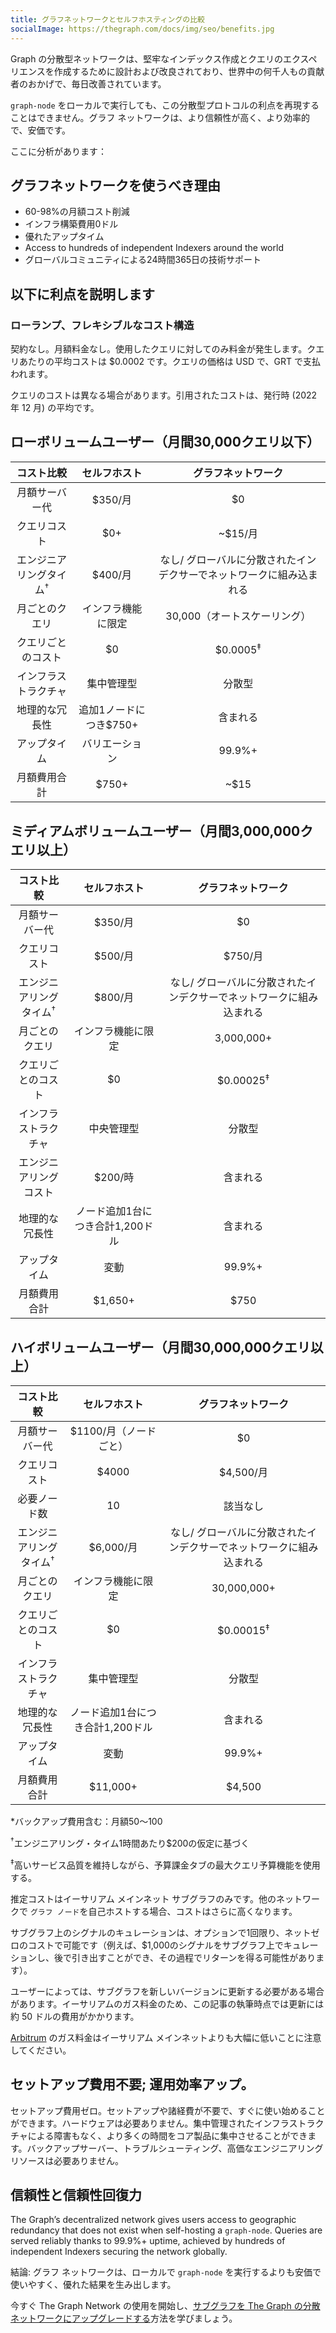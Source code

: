 ```yaml
---
title: グラフネットワークとセルフホスティングの比較
socialImage: https://thegraph.com/docs/img/seo/benefits.jpg
---
```


Graph の分散型ネットワークは、堅牢なインデックス作成とクエリのエクスペリエンスを作成するために設計および改良されており、世界中の何千人もの貢献者のおかげで、毎日改善されています。

`graph-node` をローカルで実行しても、この分散型プロトコルの利点を再現することはできません。グラフ ネットワークは、より信頼性が高く、より効率的で、安価です。

ここに分析があります：

## グラフネットワークを使うべき理由

- 60-98%の月額コスト削減
- インフラ構築費用0ドル
- 優れたアップタイム
- Access to hundreds of independent Indexers around the world
- グローバルコミュニティによる24時間365日の技術サポート

## 以下に利点を説明します

### ローランプ、フレキシブルなコスト構造

契約なし。月額料金なし。使用したクエリに対してのみ料金が発生します。クエリあたりの平均コストは $0.0002 です。クエリの価格は USD で、GRT で支払われます。

クエリのコストは異なる場合があります。引用されたコストは、発行時 (2022 年 12 月) の平均です。

## ローボリュームユーザー（月間30,000クエリ以下）

| コスト比較 | セルフホスト | グラフネットワーク |
| :-: | :-: | :-: |
| 月額サーバー代 | $350/月 | $0 |
| クエリコスト | $0+ | ~$15/月 |
| エンジニアリングタイム<sup>†</sup> | $400/月 | なし/ グローバルに分散されたインデクサーでネットワークに組み込まれる |
| 月ごとのクエリ | インフラ機能に限定 | 30,000（オートスケーリング） |
| クエリごとのコスト | $0 | $0.0005<sup>‡</sup> |
| インフラストラクチャ | 集中管理型 | 分散型 |
| 地理的な冗長性 | 追加1ノードにつき$750+ | 含まれる |
| アップタイム | バリエーション | 99.9%+ |
| 月額費用合計 | <span className="highlight-row" />$750+ | ~$15 |

## ミディアムボリュームユーザー（月間3,000,000クエリ以上）

| コスト比較 | セルフホスト | グラフネットワーク |
| :-: | :-: | :-: |
| 月額サーバー代 | $350/月 | $0 |
| クエリコスト | $500/月 | $750/月 |
| エンジニアリングタイム<sup>†</sup> | $800/月 | なし/ グローバルに分散されたインデクサーでネットワークに組み込まれる |
| 月ごとのクエリ | インフラ機能に限定 | 3,000,000+ |
| クエリごとのコスト | $0 | $0.00025<sup>‡</sup> |
| インフラストラクチャ | 中央管理型 | 分散型 |
| エンジニアリングコスト | $200/時 | 含まれる |
| 地理的な冗長性 | ノード追加1台につき合計1,200ドル | 含まれる |
| アップタイム | 変動 | 99.9%+ |
| 月額費用合計 | <span className="highlight-row" /> $1,650+ | $750 |

## ハイボリュームユーザー（月間30,000,000クエリ以上）

| コスト比較 | セルフホスト | グラフネットワーク |
| :-: | :-: | :-: |
| 月額サーバー代 | $1100/月（ノードごと） | $0 |
| クエリコスト | $4000 | $4,500/月 |
| 必要ノード数 | 10 | 該当なし |
| エンジニアリングタイム<sup>†</sup> | $6,000/月 | なし/ グローバルに分散されたインデクサーでネットワークに組み込まれる |
| 月ごとのクエリ | インフラ機能に限定 | 30,000,000+ |
| クエリごとのコスト | $0 | $0.00015<sup>‡</sup> |
| インフラストラクチャ | 集中管理型 | 分散型 |
| 地理的な冗長性 | ノード追加1台につき合計1,200ドル | 含まれる |
| アップタイム | 変動 | 99.9%+ |
| 月額費用合計 | <span className="highlight-row" /> $11,000+ | $4,500 |

\*バックアップ費用含む：月額$50〜$100

<sup>†</sup>エンジニアリング・タイム1時間あたり$200の仮定に基づく

<sup>‡</sup>高いサービス品質を維持しながら、予算課金タブの最大クエリ予算機能を使用する。

推定コストはイーサリアム メインネット サブグラフのみです。他のネットワークで `グラフ ノード`を自己ホストする場合、コストはさらに高くなります。

サブグラフ上のシグナルのキュレーションは、オプションで1回限り、ネットゼロのコストで可能です（例えば、$1,000のシグナルをサブグラフ上でキュレーションし、後で引き出すことができ、その過程でリターンを得る可能性があります）。

ユーザーによっては、サブグラフを新しいバージョンに更新する必要がある場合があります。イーサリアムのガス料金のため、この記事の執筆時点では更新には約 50 ドルの費用がかかります。

[Arbitrum](/arbitrum/arbitrum-faq) のガス料金はイーサリアム メインネットよりも大幅に低いことに注意してください。

## セットアップ費用不要; 運用効率アップ。

セットアップ費用ゼロ。セットアップや諸経費が不要で、すぐに使い始めることができます。ハードウェアは必要ありません。集中管理されたインフラストラクチャによる障害もなく、より多くの時間をコア製品に集中させることができます。バックアップサーバー、トラブルシューティング、高価なエンジニアリングリソースは必要ありません。

## 信頼性と信頼性回復力

The Graph’s decentralized network gives users access to geographic redundancy that does not exist when self-hosting a `graph-node`. Queries are served reliably thanks to 99.9%+ uptime, achieved by hundreds of independent Indexers securing the network globally.

結論: グラフ ネットワークは、ローカルで `graph-node` を実行するよりも安価で使いやすく、優れた結果を生み出します。

今すぐ The Graph Network の使用を開始し、[サブグラフを The Graph の分散ネットワークにアップグレードする](/cookbook/upgrading-a-subgraph)方法を学びましょう。
